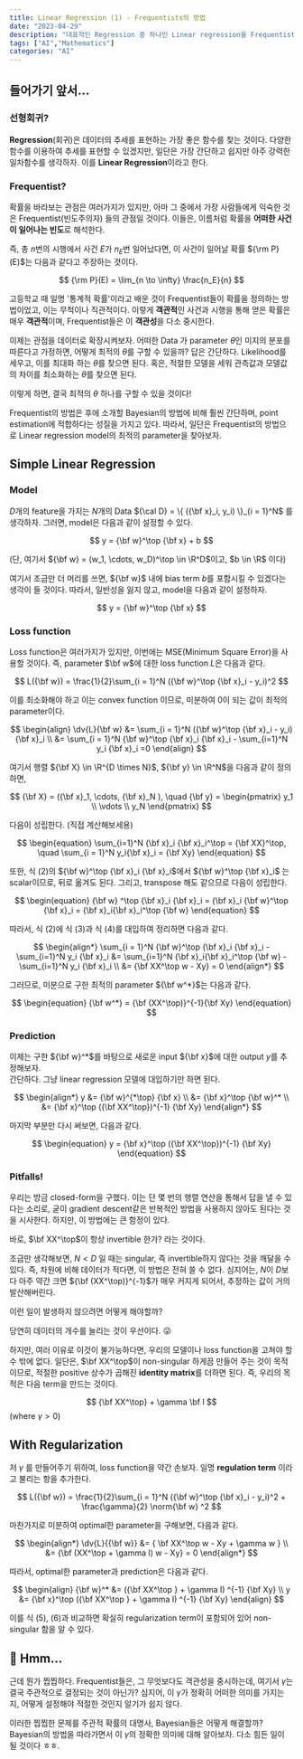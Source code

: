 ```yaml
---
title: Linear Regression (1) - Frequentists의 방법
date: "2023-04-29"
description: "대표적인 Regression 중 하나인 Linear regression을 Frequentists의 관점에서 해석하자"
tags: ["AI","Mathematics"]
categories: "AI"
---
```



## 들어가기 앞서...

### 선형회귀?

**Regression**(회귀)은 데이터의 추세를 표현하는 가장 좋은 함수를 찾는 것이다.
다양한 함수를 이용하여 추세를 표현할 수 있겠지만, 일단은 가장 간단하고 쉽지만 아주 강력한 일차함수를 생각하자.
이를 <Highlight>**Linear Regression**</Highlight>이라고 한다.

### Frequentist?

확률을 바라보는 관점은 여러가지가 있지만, 아마 그 중에서 가장 사람들에게 익숙한 것은 Frequentist(빈도주의자) 들의 관점일 것이다.
이들은, 이름처럼 확률을 **어떠한 사건이 일어나는 빈도**로 해석한다.

즉, 총 $n$번의 시행에서 사건 $E$가 $n_E$번 일어났다면, 이 사건이 일어날 확률 ${\rm P}(E)$는
다음과 같다고 주장하는 것이다.

$$
  {\rm P}(E) = \lim_{n \to \infty} \frac{n_E}{n}
$$

고등학교 때 일명 '통계적 확률'이라고 배운 것이 Frequentist들이 확률을 정의하는 방법이었고, 이는 무척이나 직관적이다.
이렇게 **객관적**인 사건과 시행을 통해 얻은 확률은 매우 **객관적**이며, Frequentist들은 이 **객관성**을 다소 중시한다.

이제는 관점을 데이터로 확장시켜보자. 어떠한 Data 가 parameter $\theta$인 미지의 분포를 따른다고 가정하면,
어떻게 최적의 $\theta$를 구할 수 있을까? 답은 간단하다. Likelihood를 세우고, 이를 최대화 하는 $\theta$를 찾으면 된다.
혹은, 적절한 모델을 세워 관측값과 모델값의 차이를 최소화하는 $\theta$를 찾으면 된다.

이렇게 하면, 결국 최적의 $\theta$ 하나를 구할 수 있을 것이다!

Frequentist의 방법은 후에 소개할 Bayesian의 방법에 비해 훨씬 간단하며, point estimation에 적합하다는 성질을 가지고 있다.
따라서, 일단은 Frequentist의 방법으로 Linear regression model의 최적의 parameter을 찾아보자.

## Simple Linear Regression

### Model

$D$개의 feature을 가지는 $N$개의 Data ${\cal D} = \{ ({\bf x}_i, y_i) \}_{i = 1}^N$ 를 생각하자.
그러면, model은 다음과 같이 설정할 수 있다.

$$
  y = {\bf w}^\top {\bf x} + b
$$

(단, 여기서 ${\bf w} = (w_1, \cdots, w_D)^\top \in \R^D$이고, $b \in \R$ 이다)

여기서 조금만 더 머리를 쓰면, ${\bf w}$ 내에 bias term $b$를 포함시킬 수 있겠다는 생각이 들 것이다.
따라서, 일반성을 잃지 않고, model을 다음과 같이 설정하자.

$$
  y = {\bf w}^\top {\bf x}
$$

### Loss function

Loss function은 여러가지가 있지만, 이번에는 MSE(Minimum Square Error)을 사용할 것이다.
즉, parameter $\bf w$에 대한 loss function $L$은 다음과 같다.

$$
  L({\bf w}) = \frac{1}{2}\sum_{i = 1}^N ({\bf w}^\top {\bf x}_i - y_i)^2
$$

이를 최소화해야 하고 이는 convex function 이므로, 미분하여 0이 되는 값이 최적의 parameter이다.

$$
  \begin{align}
    \dv{L}{\bf w} &= \sum_{i = 1}^N ({\bf w}^\top {\bf x}_i - y_i) {\bf x}_i \\
                  &= \sum_{i = 1}^N {\bf w}^\top {\bf x}_i {\bf x}_i - \sum_{i=1}^N y_i {\bf x}_i  =0
  \end{align}
$$  

여기서 행렬 ${\bf X} \in \R^{D \times N}$, ${\bf y} \in \R^N$을 다음과 같이 정의하면,

$$
  {\bf X} = ({\bf x}_1, \cdots, {\bf x}_N ), \quad {\bf y} = \begin{pmatrix}
    y_1 \\ \vdots \\ y_N
  \end{pmatrix}
$$

다음이 성립한다. (직접 계산해보세용)

$$
\begin{equation}
  \sum_{i=1}^N {\bf x}_i {\bf x}_i^\top = {\bf XX}^\top, \quad \sum_{i = 1}^N y_i{\bf x}_i = {\bf Xy}
\end{equation}
$$

또한, 식 $(2)$의 ${\bf w}^\top {\bf x}_i {\bf x}_i$에서 ${\bf w}^\top {\bf x}_i$ 는 scalar이므로, 뒤로 옮겨도 된다.
그리고, transpose 해도 같으므로 다음이 성립한다.

$$
  \begin{equation}
    {\bf w} ^\top {\bf x}_i {\bf x}_i = {\bf x}_i {\bf w}^\top {\bf x}_i = {\bf x}_i{\bf x}_i^\top {\bf w}
  \end{equation}
$$

따라서, 식 $(2)$에 식 $(3)$과 식 $(4)$를 대입하여 정리하면 다음과 같다.

$$
  \begin{align*}
    \sum_{i = 1}^N {\bf w}^\top {\bf x}_i {\bf x}_i - \sum_{i=1}^N y_i {\bf x}_i &=
    \sum_{i=1}^N {\bf x}_i{\bf x}_i^\top {\bf w} - \sum_{i=1}^N y_i {\bf x}_i \\
    &= {\bf XX^\top w - Xy} = 0
  \end{align*}
$$

그러므로, 미분으로 구한 최적의 parameter ${\bf w^*}$는 다음과 같다.

$$
\begin{equation}
  {\bf w^*} = {\bf (XX^\top)}^{-1}{\bf Xy}
\end{equation}
$$

### Prediction

이제는 구한 ${\bf w}^*$를 바탕으로 새로운 input ${\bf x}$에 대한 output $y$를 추정해보자. \
간단하다. 그냥 linear regression 모델에 대입하기만 하면 된다.

$$
  \begin{align*}
  y &= {\bf w}^{*\top} {\bf x} \\
    &= {\bf x}^\top {\bf w}^* \\
    &= {\bf x}^\top ({\bf XX^\top})^{-1} {\bf Xy}
  \end{align*}
$$

마지막 부분만 다시 써보면, 다음과 같다.

$$
\begin{equation}
  y = {\bf x}^\top ({\bf XX^\top})^{-1} {\bf Xy}
\end{equation}
$$

### Pitfalls!

우리는 방금 closed-form을 구했다. 이는 단 몇 번의 행렬 연산을 통해서 답을 낼 수 있다는 소리로,
굳이 gradient descent같은 반복적인 방법을 사용하지 않아도 된다는 것을 시사한다. 하지만, 이 방법에는 큰 함정이 있다.

바로, $\bf XX^\top$이 항상 invertible 한가? 라는 것이다.

조금만 생각해보면, $N < D$ 일 때는 singular, 즉 invertible하지 않다는 것을 깨달을 수 있다. 즉, 차원에 비해
데이터가 적다면, 이 방법은 전혀 쓸 수 없다. 심지어는, $N$이 $D$보다 아주 약간 크면 ${\bf (XX^\top)}^{-1}$가 매우 커지게 되어서,
추정하는 값이 거의 발산해버린다.

이런 일이 발생하지 않으려면 어떻게 해야할까?

당연히 데이터의 개수를 늘리는 것이 우선이다. 😛

하지만, 여러 이유로 이것이 불가능하다면, 우리의 모델이나 loss function을 고쳐야 할 수 밖에 없다.
일단은, $\bf XX^\top$이 non-singular 하게끔 만들어 주는 것이 목적이므로, 적절한 positive 상수가 곱해진
**identity matrix**를 더하면 된다. 즉, 우리의 목적은 다음 term을 만드는 것이다.

$$
  {\bf XX^\top} + \gamma \bf I
$$
(where $\gamma > 0$)

## With Regularization

저 $\gamma$ 를 만들어주기 위하여, loss function을 약간 손보자. 일명 <Highlight>**regulation term**</Highlight>
이라고 불리는 항을 추가한다.

$$
  L({\bf w}) = \frac{1}{2}\sum_{i = 1}^N ({\bf w}^\top {\bf x}_i - y_i)^2 + \frac{\gamma}{2} \norm{\bf w} ^2
$$

마찬가지로 미분하여 optimal한 parameter을 구해보면, 다음과 같다.

$$
  \begin{align*}
    \dv{L}{{\bf w}} &= { \bf XX^\top w - Xy + \gamma w } \\
                    &= {\bf (XX^\top + \gamma I) w - Xy} = 0
  \end{align*}
$$

따라서, optimal한 parameter과 prediction은 다음과 같다.

$$
  \begin{align}
    {\bf w}^* &= ({\bf XX^\top } + \gamma I) ^{-1} {\bf Xy} \\
    y         &= {\bf x}^\top ({\bf XX^\top } + \gamma I) ^{-1} {\bf Xy}
  \end{align}
$$

이를 식 $(5)$, $(6)$과 비교하면 확실히 regularization term이 포함되어 있어 non-singular 함을 알 수 있다.

## 🤔 Hmm...

근데 뭔가 찝찝하다. Frequentist들은, 그 무엇보다도 객관성을 중시하는데, 여기서 $\gamma$는 결국 주관적으로 결정되는 것이 아닌가?
심지어, 이 $\gamma$가 정확히 어떠한 의미를 가지는지, 어떻게 설정해야 적절한 것인지 알기가 쉽지 않다.

이러한 찝찝한 문제를 주관적 확률의 대명사, Bayesian들은 어떻게 해결할까?
Bayesian의 방법을 따라가면서 이 $\gamma$의 정확한 의미에 대해 알아보자. 다소 힘든 일이 될 것이다 ㅎㅎ.
